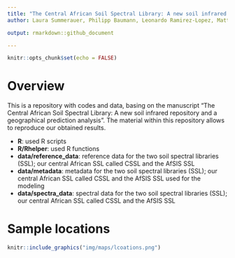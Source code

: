 ```yaml
---
title: "The Central African Soil Spectral Library: A new soil infrared repository and a geographical prediction analysis"
author: Laura Summerauer, Philipp Baumann, Leonardo Ramirez-Lopez, Matti Barthel, Marijn Bauters, Benjamin Bukombe, Mario Reichenbac, Pascal Boeckx, Elizabeth Kearsley, Kristof Van Oost, Bernard Vanlauwe, Dieudonné Chiragaga, Aimé Bisimwa Heri-Kazi, Pieter Moonen, Andrew Sila, Keith Shepherd, Basile Bazirake Mujinya, Eric Van Ranst, Geert Baert, Sebastian Doetterl and Johan Six

output: rmarkdown::github_document

---
```



```r
knitr::opts_chunk$set(echo = FALSE)
```


# Overview 

This is a repository with codes and data, basing on the manuscript "The Central African Soil Spectral Library: A new soil infrared repository and a geographical prediction analysis". The material within this repository allows to reproduce our obtained results. 

- **R**: used R scripts 
- **R/Rhelper**: used R functions
- **data/reference_data**: reference data for the two soil spectral libraries (SSL); our central African SSL called CSSL and the AfSIS SSL
- **data/metadata**: metadata for the two soil spectral libraries (SSL); our central African SSL called CSSL and the AfSIS SSL used for the modeling
- **data/spectra_data**: spectral data for the two soil spectral libraries (SSL); our central African SSL called CSSL and the AfSIS SSL


# Sample locations

```r
knitr::include_graphics("img/maps/lcoations.png")
```

